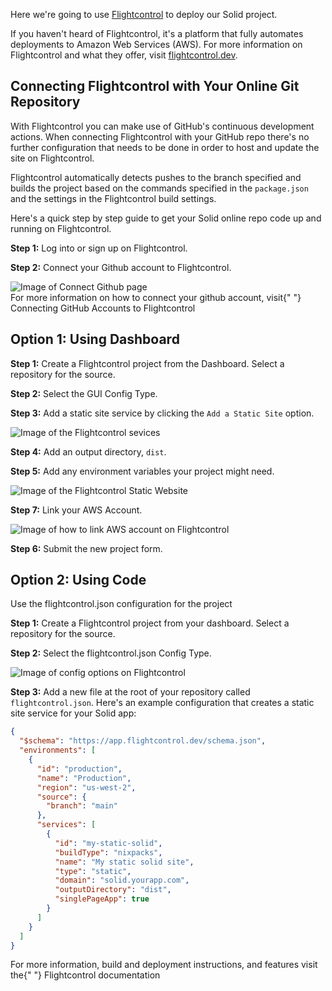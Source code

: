 
<Title>Deploying to AWS via Flightcontrol</Title>

Here we're going to use [Flightcontrol](https://www.flightcontrol.dev/?ref=solid) to deploy our Solid project.

If you haven't heard of Flightcontrol, it's a platform that fully automates deployments to Amazon Web Services (AWS). For more information on Flightcontrol and what they offer, visit [flightcontrol.dev](https://www.flightcontrol.dev/?ref=solid).

## Connecting Flightcontrol with Your Online Git Repository

With Flightcontrol you can make use of GitHub's continuous development actions. When connecting Flightcontrol with your GitHub repo there's no further configuration that needs to be done in order to host and update the site on Flightcontrol.

Flightcontrol automatically detects pushes to the branch specified and builds the project based on the commands specified in the `package.json` and the settings in the Flightcontrol build settings.

Here's a quick step by step guide to get your Solid online repo code up and running on Flightcontrol.

**Step 1:** Log into or sign up on Flightcontrol.

**Step 2:** Connect your Github account to Flightcontrol.

<img src="/images/how-to-guides/deployment/flightcontrol-connect-github.png" alt="Image of Connect Github page"/>

<Aside>
  For more information on how to connect your github account, visit{" "}
  <Link
    href="https://www.flightcontrol.dev/docs/getting-started/connecting-github?ref=solid"
    target="_blank"
  >
    Connecting GitHub Accounts to Flightcontrol
  </Link>
</Aside>

## Option 1: Using Dashboard

**Step 1:** Create a Flightcontrol project from the Dashboard. Select a repository for the source.

**Step 2:** Select the GUI Config Type.

**Step 3:** Add a static site service by clicking the `Add a Static Site` option.

<img src="/images/how-to-guides/deployment/flightcontrol-services.png" alt="Image of the Flightcontrol sevices"/>

**Step 4:** Add an output directory, `dist`.

**Step 5:** Add any environment variables your project might need.

<img src="/images/how-to-guides/deployment/flightcontrol-static-website.png" alt="Image of the Flightcontrol Static Website"/>

**Step 7:** Link your AWS Account.

<img src="/images/how-to-guides/deployment/Flightcontrol-link-AWS.png" alt="Image of how to link AWS account on Flightcontrol"/>

**Step 6:** Submit the new project form.

## Option 2: Using Code

Use the flightcontrol.json configuration for the project

**Step 1:** Create a Flightcontrol project from your dashboard. Select a repository for the source.

**Step 2:** Select the flightcontrol.json Config Type.

 <img src="/images/how-to-guides/deployment/flightcontrol-config-option.png" alt="Image of config options on Flightcontrol"/>

**Step 3:** Add a new file at the root of your repository called `flightcontrol.json`. Here's an example configuration that creates a static site service for your Solid app:

```json filename="flightcontrol.json"
{
  "$schema": "https://app.flightcontrol.dev/schema.json",
  "environments": [
    {
      "id": "production",
      "name": "Production",
      "region": "us-west-2",
      "source": {
        "branch": "main"
      },
      "services": [
        {
          "id": "my-static-solid",
          "buildType": "nixpacks",
          "name": "My static solid site",
          "type": "static",
          "domain": "solid.yourapp.com",
          "outputDirectory": "dist",
          "singlePageApp": true
        }
      ]
    }
  ]
}
```

<Aside>
  For more information, build and deployment instructions, and features visit
  the{" "}
  <Link href="https://www.flightcontrol.dev/docs?ref=solid" target="_blank">
    Flightcontrol documentation
  </Link>
</Aside>
